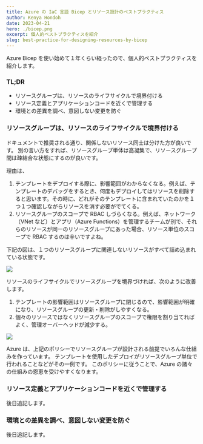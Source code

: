 ---
title: Azure の IaC 言語 Bicep とリソース設計のベストプラクティス
author: Kenya Hondoh
date: 2023-04-21
hero: ./bicep.png
excerpt: 個人的ベストプラクティスを紹介
slug: best-practice-for-designing-resources-by-bicep
---

Azure Bicep を使い始めて１年くらい経ったので、個人的ベストプラクティスを紹介します。

### TL;DR

- リソースグループは、リソースのライフサイクルで境界付ける
- リソース定義とアプリケーションコードを近くで管理する
- 環境との差異を調べ、意図しない変更を防ぐ

### リソースグループは、リソースのライフサイクルで境界付ける

<Quote
  moji="リソース グループ内のすべてのリソースで、同じライフサイクルが共有される必要がある。 そのため、これらのリソースは一緒にデプロイ、更新、削除されます。 サーバーなどの 1 つのリソースが、別のデプロイ サイクル上に存在する必要がある場合は、別のリソース グループに含めなければなりません。"
  from="Azure Resource Manager とは"
  link='https://learn.microsoft.com/ja-jp/azure/azure-resource-manager/management/overview#resource-groups'
/>

ドキュメントで推奨される通り、関係しないリソース同士は分けた方が良いです。
別の言い方をすれば、リソースグループ単体は高凝集で、リソースグループ間は疎結合な状態にするのが良いです。

理由は、
1. テンプレートをデプロイする際に、影響範囲がわからなくなる。例えば、テンプレートのデバッグをするとき、何度もデプロイしてはリソースを削除すると思います。その時に、どれがそのテンプレートに含まれていたのかを１つ１つ確認しながらリソースを消す必要がでてくる。
2. リソースグループのスコープで RBAC しづらくなる。例えば、ネットワーク（VNet など）とアプリ（Azure Functions）を管理するチームが別で、それらのリソースが同一のリソースグループにあった場合、リソース単位のスコープで RBAC するのは辛いですよね。

下記の図は、１つのリソースグループに関連しないリソースがすべて詰め込まれている状態です。

![](./rg-before.png)

リソースのライフサイクルでリソースグループを境界づければ、次のように改善します。

1. テンプレートの影響範囲はリソースグループに閉じるので、影響範囲が明確になり、リソースグループの更新・削除がしやすくなる。
2. 個々のリソースではなくリソースグループのスコープで権限を割り当てればよく、管理オーバーヘッドが減少する。

![](./rg-after.png)

Azure は、上記のポリシーでリソースグループが設計される前提でいろんな仕組みを作っています。
テンプレートを使用したデプロイがリソースグループ単位で行われることなどがその一例です。
このポリシーに従うことで、Azure の諸々の仕組みの恩恵を受けやすくなります。

### リソース定義とアプリケーションコードを近くで管理する

後日追記します。

### 環境との差異を調べ、意図しない変更を防ぐ

後日追記します。